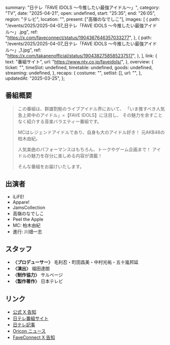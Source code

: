   summary: "日テレ「FAVE IDOLS 〜今推したい最強アイドル〜」",
  category: "TV",
  date: "2025-04-21",
  open: undefined,
  start: "25:35",
  end: "26:05",
  region: "テレビ",
  location: "",
  present: ["高嶺のなでしこ"],
  images: [
    {
      path: "/events/2025/2025-04-07_日テレ「FAVE IDOLS 〜今推したい最強アイドル〜」.jpg",
      ref: "https://x.com/faveconnect/status/1904367646357033277",
    },
    {
      path: "/events/2025/2025-04-07_日テレ「FAVE IDOLS 〜今推したい最強アイドル〜」_1.jpg",
      ref: "https://x.com/takanenofficial/status/1904382758585237517",
    },
  ],
  link: {
    text: "番組サイト",
    url: "https://www.ntv.co.jp/faveidols/",
  },
  overview: {
    ticket: "",
    timeSlot: undefined,
    timetable: undefined,
    goods: undefined,
    streaming: undefined,
  },
  recaps: {
    costume: "",
    setlist: [],
    url: "",
  },
  updatedAt: "2025-03-25",
};

## 番組概要

> この番組は、群雄割拠のライブアイドル界において、
> 「いま推すべき人気急上昇中のアイドル」=【FAVE IDOLS】に注目し、
> その魅力を余すことなく紹介する音楽バラエティー番組です。
>
> MCはレジェンドアイドルであり、自身も大のアイドル好き！
> 元AKB48の柏木由紀。
>
> 人気楽曲のパフォーマンスはもちろん、トークやゲーム企画まで！
> アイドルの魅力を存分に楽しめる内容が満載！
>
> そんな番組をお届けいたします。

## 出演者

- iLiFE!
- Appare!
- JamsCollection
- 高嶺のなでしこ
- Peel the Apple
- MC: 柏木由紀
- 進行: 川畑一志

## スタッフ

- **〈プロデューサー〉** 毛利忍・町田昌美・中村光祐・五十嵐邦延
- **〈演出〉** 福田達朗
- **〈制作協力〉** サルベージ
- **〈製作著作〉** 日本テレビ

## リンク

- [公式 X 告知](https://x.com/takanenofficial/status/1904382758585237517)
- [日テレ番組サイト](https://www.ntv.co.jp/faveidols/)
- [日テレ記事](https://www.ntv.co.jp/faveidols/articles/47561dbyxfvxzgweau19.html)
- [Oricon ニュース](https://x.com/oricon/status/1904367679211028751)
- [FaveConnect X 告知](https://x.com/faveconnect/status/1904367646357033277)

